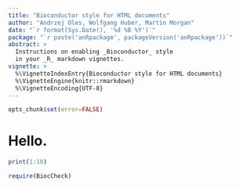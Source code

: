 ```yaml
---
title: "Bioconductor style for HTML documents"
author: "Andrzej Oles, Wolfgang Huber, Martin Morgan"
date: "`r format(Sys.Date(), '%d %B %Y')`"
package: "`r paste('anRpackage', packageVersion('anRpackage'))`"
abstract: >
  Instructions on enabling _Bioconductor_ style 
  in your _R_ markdown vignettes.
vignette: >
  %\VignetteIndexEntry{Bioconductor style for HTML documents}
  %\VignetteEngine{knitr::rmarkdown}
  %\VignetteEncoding{UTF-8}
---
```


```r
opts_chunk$set(error=FALSE)
```


# Hello.

```r
print(1:10)
```

```r
require(BiocCheck)
```